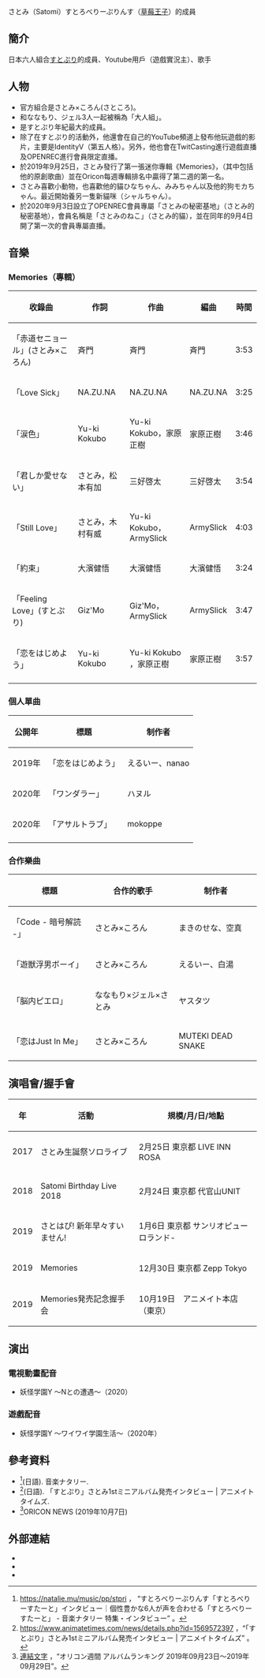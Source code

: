 {{Multiple issues|
{{expand Japanese|time=2020-12-06}}
{{Copy edit|time=2020-09-28T06:40:41+00:00}}
{{Rough translation|time=2020-09-28T06:40:41+00:00}}
{{Dead end|time=2020-09-28T06:40:41+00:00}}
{{Citation style|time=2020-09-28T06:40:41+00:00}}
{{Orphan|time=2020-12-06}}
}}
{{NotChineseTitle|time=2020-12-06}}
さとみ（Satomi）すとろべりーぷりんす（[[草莓王子|草莓王子]]）的成員

==簡介==
日本六人組合[[Sutoburi|すとぷり]]的成員、Youtube用戶（遊戲實況主）、歌手
==人物==
*官方組合是さとみ×ころん(さところ)。
*和ななもり、ジェル3人一起被稱為「大人組」。
*是すとぷり年紀最大的成員。
*除了在すとぷり的活動外，他還會在自己的YouTube頻道上發布他玩遊戲的影片，主要是IdentityV（第五人格）。另外，他也會在TwitCasting進行遊戲直播及OPENREC進行會員限定直播。
*於2019年9月25日，さとみ發行了第一張迷你專輯《Memories》，（其中包括他的原創歌曲）並在Oricon每週專輯排名中贏得了第二週的第一名。
*さとみ喜歡小動物，也喜歡他的貓ひなちゃん、みみちゃん以及他的狗モカちゃん。最近開始養另一隻新貓咪（シャルちゃん）。
*於2020年9月3日設立了OPENREC會員專屬「さとみの秘密基地」（さとみ的秘密基地），會員名稱是「さとみのねこ」（さとみ的貓），並在同年的9月4日開了第一次的會員專屬直播。

==音樂==
===Memories（專輯）===

{| class="wikitable"
|-
! 收錄曲!! 作詞 !! 作曲!!編曲!!時間
|-
| 「赤道セニョール」(さとみ×ころん) || 斉門 || 斉門||斉門||3:53
|-
| 「Love Sick」|| NA.ZU.NA || NA.ZU.NA || NA.ZU.NA ||3:25
|-
| 「涙色」|| Yu-ki Kokubo || Yu-ki Kokubo，家原正樹 ||家原正樹 ||3:46
|-
|「君しか愛せない」||さとみ，松本有加||三好啓太||三好啓太||3:54
|-
|「Still Love」||さとみ，木村有威|| Yu-ki Kokubo，ArmySlick || ArmySlick ||4:03
|-
|「約束」||大濱健悟||大濱健悟||大濱健悟||3:24
|-
|「Feeling Love」(すとぷり)|| Giz'Mo || Giz'Mo，ArmySlick || ArmySlick ||3:47
|-
|「恋をはじめよう」|| Yu-ki Kokubo || Yu-ki Kokubo ，家原正樹||家原正樹||3:57
|-
|}

=== 個人單曲 ===

{| class="wikitable"
|-
! 公開年!! 標題!! 制作者
|-
| 2019年|| 「恋をはじめよう」|| えるいー、nanao
|-
| 2020年|| 「ワンダラー」|| ハヌル
|-
| 2020年|| 「アサルトラブ」|| mokoppe
|-
|}

=== 合作樂曲 ===

{| class="wikitable"
|-
! 標題 !! 合作的歌手 !! 制作者
|-
| 「Code - 暗号解読 -」|| さとみ×ころん || まきのせな、空真
|-
| 「遊獣浮男ボーイ」|| さとみ×ころん || えるいー、白湯
|-
| 「脳内ピエロ」|| ななもり×ジェル×さとみ ||ヤスタツ
|-
|「恋はJust In Me」||さとみ×ころん||MUTEKI DEAD SNAKE
|}

== 演唱會/握手會==

{| class="wikitable"
|-
! 年 !! 活動!! 規模/月/日/地點
|-
| 2017||さとみ生誕祭ソロライブ || 2月25日 東京都 LIVE INN ROSA
|-
| 2018|| Satomi Birthday Live 2018|| 2月24日 東京都 代官山UNIT
|-
|2019|| さとはぴ! 新年早々すいません! ||1月6日 東京都 サンリオピューロランド-
|-
| 2019||Memories||12月30日 東京都 Zepp Tokyo
|-
|2019|| Memories発売記念握手会||10月19日　アニメイト本店（東京）
|}
== 演出 ==
=== 電視動畫配音 ===
*妖怪学園Y 〜Nとの遭遇〜（2020）

=== 遊戲配音 ===
*妖怪学園Y 〜ワイワイ学園生活〜（2020年）

== 參考資料 ==
*<ref>[http://www.example.org https://natalie.mu/music/pp/stpri] {{Wayback|url=http://www.example.org/ |date=20180208011054 }}， “すとろべりーぷりんす「すとろべりーすたーと」インタビュー｜個性豊かな6人が声を合わせる「すとろべりーすたーと」 - 音楽ナタリー 特集・インタビュー” 。</ref>(日語). 音楽ナタリー.
*<ref>[http://www.example.org https://www.animatetimes.com/news/details.php?id=1569572397] {{Wayback|url=http://www.example.org/ |date=20180208011054 }}，“「すとぷり」さとみ1stミニアルバム発売インタビュー | アニメイトタイムズ” 。</ref>(日語). 「すとぷり」さとみ1stミニアルバム発売インタビュー | アニメイトタイムズ.
*<ref>[http://www.example.org 連結文字] {{Wayback|url=http://www.example.org/ |date=20180208011054 }}，“オリコン週間 アルバムランキング 2019年09月23日～2019年09月29日”。</ref>ORICON NEWS (2019年10月7日)
== 外部連結 ==
*{{twitter|satoniya_}}
*{{instagram|satoniya_}}
*{{youtube|channel=UC-1uvY3U4sMSGi52IcT_fWQ}}